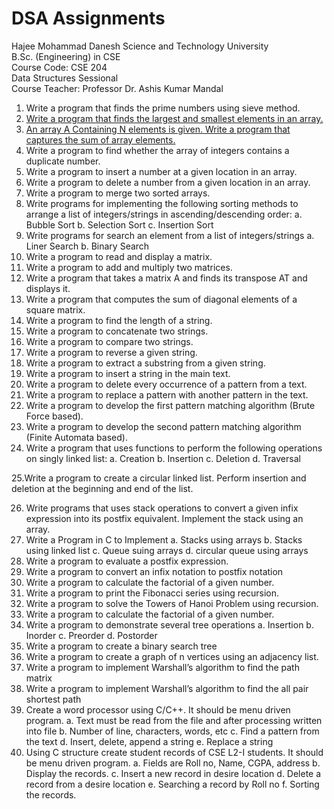 # DSA Assignments

<p style={{ textAlign: "center", fontWeight: "bold" }}>
  Hajee Mohammad Danesh Science and Technology University <br /> B.Sc.
  (Engineering) in CSE <br /> Course Code: CSE 204 <br /> Data Structures
  Sessional <br /> Course Teacher: Professor Dr. Ashis Kumar Mandal
</p>

1. Write a program that finds the prime numbers using sieve method.
2. [Write a program that finds the largest and smallest elements in an array.](./assignment/02.mdx)
3. [An array A Containing N elements is given. Write a program that captures the sum of array elements.](./assignment/03.mdx)
4. Write a program to find whether the array of integers contains a duplicate number.
5. Write a program to insert a number at a given location in an array.
6. Write a program to delete a number from a given location in an array.
7. Write a program to merge two sorted arrays.
8. Write programs for implementing the following sorting methods to arrange a list of integers/strings in ascending/descending order:
   a. Bubble Sort
   b. Selection Sort
   c. Insertion Sort
9. Write programs for search an element from a list of integers/strings
   a. Liner Search
   b. Binary Search
10. Write a program to read and display a matrix.
11. Write a program to add and multiply two matrices.
12. Write a program that takes a matrix A and finds its transpose AT and displays it.
13. Write a program that computes the sum of diagonal elements of a square matrix.
14. Write a program to find the length of a string.
15. Write a program to concatenate two strings.
16. Write a program to compare two strings.
17. Write a program to reverse a given string.
18. Write a program to extract a substring from a given string.
19. Write a program to insert a string in the main text.
20. Write a program to delete every occurrence of a pattern from a text.
21. Write a program to replace a pattern with another pattern in the text.
22. Write a program to develop the first pattern matching algorithm (Brute Force based).
23. Write a program to develop the second pattern matching algorithm (Finite Automata based).
24. Write a program that uses functions to perform the following operations on singly linked
    list:
    a. Creation
    b. Insertion
    c. Deletion
    d. Traversal

25.Write a program to create a circular linked list. Perform insertion and deletion at the
beginning and end of the list.

26. Write programs that uses stack operations to convert a given infix expression into its
    postfix equivalent. Implement the stack using an array.
27. Write a Program in C to Implement
    a. Stacks using arrays
    b. Stacks using linked list
    c. Queue suing arrays
    d. circular queue using arrays
28. Write a program to evaluate a postfix expression.
29. Write a program to convert an infix notation to postfix notation
30. Write a program to calculate the factorial of a given number.
31. Write a program to print the Fibonacci series using recursion.
32. Write a program to solve the Towers of Hanoi Problem using recursion.
33. Write a program to calculate the factorial of a given number.
34. Write a program to demonstrate several tree operations
    a. Insertion
    b. Inorder
    c. Preorder
    d. Postorder
35. Write a program to create a binary search tree
36. Write a program to create a graph of n vertices using an adjacency list.
37. Write a program to implement Warshall’s algorithm to find the path matrix
38. Write a program to implement Warshall’s algorithm to find the all pair shortest path
39. Create a word processor using C/C++. It should be menu driven program.
    a. Text must be read from the file and after processing written into file
    b. Number of line, characters, words, etc
    c. Find a pattern from the text
    d. Insert, delete, append a string
    e. Replace a string
40. Using C structure create student records of CSE L2-I students. It should be menu driven
    program.
    a. Fields are Roll no, Name, CGPA, address
    b. Display the records.
    c. Insert a new record in desire location
    d. Delete a record from a desire location
    e. Searching a record by Roll no
    f. Sorting the records.
